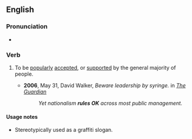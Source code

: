 ==English==

===Pronunciation===
* {{audio|en|En-au-rule OK.ogg|Audio (AU)}}

===Verb===
{{en-verb|rules OK|ruling OK|ruled OK}}

# {{lb|en|idiomatic|British|informal}} To be [[popularly]] [[accepted]], or [[supported]] by the general majority of people.
#* '''2006''', May 31, David Walker, ''Beware leadership by syringe.'' in ''[[w:The Guardian|The Guardian]]''
#*: ''Yet nationalism '''rules OK''' across most public management.''

====Usage notes====
* Stereotypically used as a graffiti slogan.